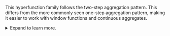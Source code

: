 This hyperfunction family follows the two-step aggregation pattern.
This differs from the more commonly seen one-step aggregation pattern,
making it easier to work with window functions and continuous aggregates.

<details>
<summary>
Expand to learn more.
</summary>

<p>
In a one-step aggregation, you apply a single function to a set of rows to get a final result.
For example, the single PostgreSQL function <code>AVG</code> directly calculates the average.
</p>

<p>
In a two-step aggregation, you apply two separate functions to get a final result:
<ol>
<li>The aggregate function, which aggregates a set of rows into an intermediate form</li>
<li>An accessor function, which operates on the intermediate form to produce the final result</li>
</ol>
</p>

<p>
One aggregate can have multiple accessors.
Different accessors use the same intermediate form to produce different final results,
such as average and standard deviation.
</p>

<p>
The two-step aggregation pattern can improve performance.
It also makes it easier to reason about your code when you perform aggregations on top of aggregations.
To learn more about this pattern, see the <a href="#">two-step aggregation section</a>.
</p>

</details>
